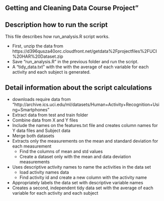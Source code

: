 
## Getting and Cleaning Data Course Project"

Description how to run the script
------------------------------------

This file describes how run_analysis.R script works.

* First, unzip the data from https://d396qusza40orc.cloudfront.net/getdata%2Fprojectfiles%2FUCI%20HAR%20Dataset.zip 
* Save "run_analysis.R" in the previous folder and run the script.
* A "tidy_data.txt" with the with the average of each variable for each activity and each subject is generated.

Detail information about the script calculations
------------------------------------------------

* downloads require data from "http://archive.ics.uci.edu/ml/datasets/Human+Activity+Recognition+Using+Smartphones "
* Extract data from test and train folder
* Combine data from X and Y files
* Include the names on the features.txt file and creates column names for Y data files and Subject data
* Merge both datasets
* Extracts only the measurements on the mean and standard deviation for each measurement
    * Find the columns of mean and std values
    * Create a dataset only with the mean and data deviation measurements
* Uses descriptive activity names to name the activities in the data set
    * load activity names data
    * Find activity id and create a new column with the activity name
* Appropriately labels the data set with descriptive variable names
* Creates a second, independent tidy data set with the average of each variable for each activity and each subject
